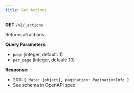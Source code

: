 ```yaml
---
title: Get Actions
---
```


**GET** `/v2/_actions`

Returns all actions.

**Query Parameters:**
- `page` (integer, default: 1)
- `per_page` (integer, default: 10)

**Response:**
- 200: `{ data: [object], pagination: PaginationInfo }`
- See schema in OpenAPI spec.
